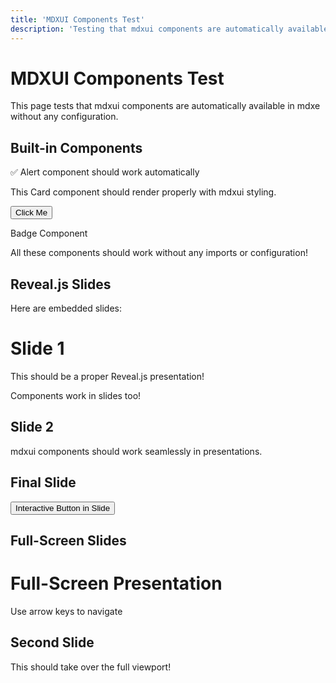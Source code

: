 ```yaml
---
title: 'MDXUI Components Test'
description: 'Testing that mdxui components are automatically available'
---
```


# MDXUI Components Test

This page tests that mdxui components are automatically available in mdxe without any configuration.

## Built-in Components

<Alert type='success'>✅ Alert component should work automatically</Alert>

<Card title='Test Card'>This Card component should render properly with mdxui styling.</Card>

<Button>Click Me</Button>

<Badge variant='default'>Badge Component</Badge>

<Callout emoji='🎉'>All these components should work without any imports or configuration!</Callout>

## Reveal.js Slides

Here are embedded slides:

<Slides embedded>
  <Slide>
    <h1>Slide 1</h1>
    <p>This should be a proper Reveal.js presentation!</p>
    <Alert type='info'>Components work in slides too!</Alert>
  </Slide>

  <Slide>
    <h2>Slide 2</h2>
    <Card title='Card in Slide'>mdxui components should work seamlessly in presentations.</Card>
  </Slide>

  <Slide>
    <h2>Final Slide</h2>
    <Button>Interactive Button in Slide</Button>
  </Slide>
</Slides>

## Full-Screen Slides

<Slides>
  <Slide>
    <h1>Full-Screen Presentation</h1>
    <p>Use arrow keys to navigate</p>
  </Slide>

  <Slide>
    <h2>Second Slide</h2>
    <Alert type='warning'>This should take over the full viewport!</Alert>
  </Slide>
</Slides>
